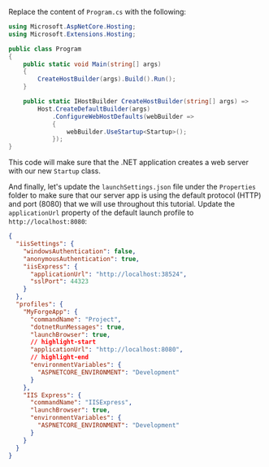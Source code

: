 Replace the content of `Program.cs` with the following:

```csharp title="Program.cs"
using Microsoft.AspNetCore.Hosting;
using Microsoft.Extensions.Hosting;

public class Program
{
    public static void Main(string[] args)
    {
        CreateHostBuilder(args).Build().Run();
    }

    public static IHostBuilder CreateHostBuilder(string[] args) =>
        Host.CreateDefaultBuilder(args)
            .ConfigureWebHostDefaults(webBuilder =>
            {
                webBuilder.UseStartup<Startup>();
            });
}
```

This code will make sure that the .NET application creates a web server with our
new `Startup` class.

And finally, let's update the `launchSettings.json` file under the `Properties` folder to make
sure that our server app is using the default protocol (HTTP) and port (8080) that we
will use throughout this tutorial. Update the `applicationUrl` property of the default
launch profile to `http://localhost:8080`:

```json
{
  "iisSettings": {
    "windowsAuthentication": false,
    "anonymousAuthentication": true,
    "iisExpress": {
      "applicationUrl": "http://localhost:38524",
      "sslPort": 44323
    }
  },
  "profiles": {
    "MyForgeApp": {
      "commandName": "Project",
      "dotnetRunMessages": true,
      "launchBrowser": true,
      // highlight-start
      "applicationUrl": "http://localhost:8080",
      // highlight-end
      "environmentVariables": {
        "ASPNETCORE_ENVIRONMENT": "Development"
      }
    },
    "IIS Express": {
      "commandName": "IISExpress",
      "launchBrowser": true,
      "environmentVariables": {
        "ASPNETCORE_ENVIRONMENT": "Development"
      }
    }
  }
}
```
